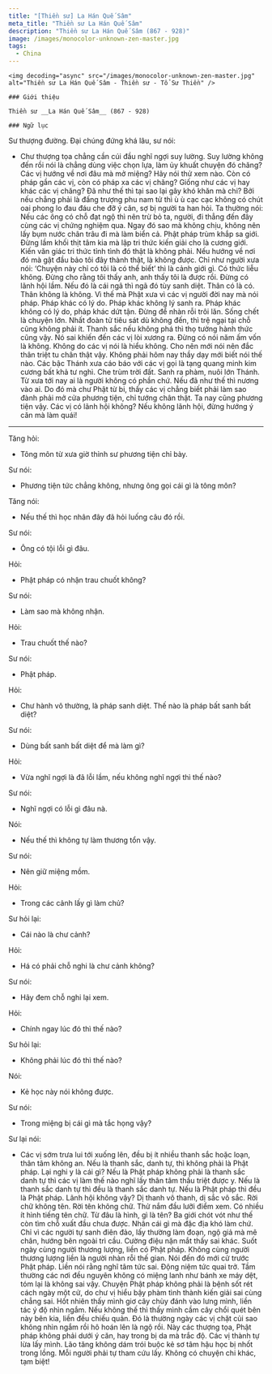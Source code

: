 ```yaml
---
title: "[Thiền sư] La Hán Quế Sâm"
meta_title: "Thiền sư La Hán Quế Sâm"
description: "Thiền sư La Hán Quế Sâm (867 - 928)"
image: /images/monocolor-unknown-zen-master.jpg
tags:
  - China
---
```


<div className="grid xl:grid-cols-8 lg:grid-cols-8 md:grid-cols-2 sm:grid-cols-2 xs:grid-cols-1 gap-8 bg-body dark:bg-darkmode-body">

  <div className="lg:col-span-3 md:col-span-1">

    <img decoding="async" src="/images/monocolor-unknown-zen-master.jpg" alt="Thiền sư La Hán Quế Sâm - Thiền sư - Tổ Sư Thiền" />

    ### Giới thiệu

    Thiền sư __La Hán Quế Sâm__ (867 - 928)

</div>

<div className="lg:col-span-5 md:col-span-1">

    ### Ngữ lục

Sư thượng đường. Đại chúng đứng khá lâu, sư nói:

- Chư thượng tọa chẳng cần cúi đầu nghĩ ngợi suy lường. Suy lường không đến rồi nói là chẳng dùng việc chọn lựa, làm ủy khuất chuyện đó chăng? Các vị hướng về nơi đâu mà mở miệng? Hãy nói thử xem nào. Còn có pháp gần các vị, còn có pháp xa các vị chăng? Giống như các vị hay khác các vị chăng? Đã như thế thì tại sao lại gây khó khăn mà chi? Bởi nếu chẳng phải là đấng trượng phu nam tử thì ù ù cạc cạc không có chút oai phong lo đau đáu che đỡ ý căn, sợ bị người ta han hỏi. Ta thường nói: Nếu các ông có chỗ đạt ngộ thì nên trừ bỏ ta, người, đi thẳng đến đây cùng các vị chứng nghiệm qua. Ngay đó sao mà không chịu, không nên lấy bụm nước chân trâu đi mà làm biển cả. Phật pháp trùm khắp sa giới. Đừng lầm khối thịt tâm kia mà lập tri thức kiến giải cho là cương giới. Kiến văn giác tri thức tỉnh tình đó thật là không phải. Nếu hướng về nơi đó mà gật đầu bảo tôi đây thành thật, là không được. Chỉ như người xưa nói: ‘Chuyện này chỉ có tôi là có thể biết’ thì là cảnh giới gì. Có thức liễu không. Đừng cho rằng tôi thấy anh, anh thấy tôi là được rồi. Đừng có lãnh hội lầm. Nếu đó là cái ngã thì ngã đó tùy sanh diệt. Thân có là có. Thân không là không. Vì thế mà Phật xưa vì các vị người đời nay mà nói pháp. Pháp khác có lý do. Pháp khác không lý sanh ra. Pháp khác không có lý do, pháp khác dứt tận. Đừng để nhàn rỗi trôi lăn. Sống chết là chuyện lớn. Nhất đoàn tử tiêu sát dù không đến, thì trệ ngại tại chỗ cũng không phải ít. Thanh sắc nếu không phá thì thọ tưởng hành thức cũng vậy. Nó sai khiến đến các vị lòi xương ra. Đừng có nói năm ấm vốn là không. Không do các vị nói là hiểu không. Cho nên mới nói nên đắc thân triệt tu chân thật vậy. Không phải hôm nay thầy dạy mới biết nói thế nào. Các bậc Thánh xưa cáo báo với các vị gọi là tạng quang minh kim cương bất khả tư nghì. Che trùm trời đất. Sanh ra phàm, nuôi lớn Thánh. Từ xưa tới nay ai là người không có phần chứ. Nếu đã như thế thì nương vào ai. Do đó mà chư Phật từ bi, thấy các vị chẳng biết phải làm sao đành phải mở cửa phương tiện, chỉ tướng chân thật. Ta nay cũng phương tiện vậy. Các vị có lãnh hội không? Nếu không lãnh hội, đừng hướng ý căn mà làm quái!

---

Tăng hỏi:

- Tông môn từ xưa giờ thỉnh sư phương tiện chỉ bày.

Sư nói:

- Phương tiện tức chẳng không, nhưng ông gọi cái gì là tông môn?

Tăng nói:

- Nếu thế thì học nhân đây đã hỏi luống câu đó rồi.

Sư nói:

- Ông có tội lỗi gì đâu.

Hỏi:

- Phật pháp có nhận trau chuốt không?

Sư nói:

- Làm sao mà không nhận.

Hỏi:

- Trau chuốt thế nào?

Sư nói:

- Phật pháp.

Hỏi:

- Chư hành vô thường, là pháp sanh diệt. Thế nào là pháp bất sanh bất diệt?

Sư nói:

- Dùng bất sanh bất diệt để mà làm gì?

Hỏi:

- Vừa nghĩ ngợi là đã lỗi lầm, nếu không nghĩ ngợi thì thế nào?

Sư nói:

- Nghĩ ngợi có lỗi gì đâu nà.

Nói:

- Nếu thế thì không tự làm thương tổn vậy.

Sư nói:

- Nên giữ miệng mồm.

Hỏi:

- Trong các cảnh lấy gì làm chủ?

Sư hỏi lại:

- Cái nào là chư cảnh?

Hỏi:

- Há có phải chỗ nghi là chư cảnh không?

Sư nói:

- Hãy đem chỗ nghi lại xem.

Hỏi:

- Chính ngay lúc đó thì thế nào?

Sư hỏi lại:

- Không phải lúc đó thì thế nào?

Nói:

- Kẻ học này nói không được.

Sư nói:

- Trong miệng bị cái gì mà tắc họng vậy?

Sư lại nói:

- Các vị sớm trưa lui tới xuống lên, đều bị ít nhiều thanh sắc hoặc loạn, thân tâm không an. Nếu là thanh sắc, danh tự, thì không phải là Phật pháp. Lại nghi y là cái gì? Nếu là Phật pháp không phải là thanh sắc danh tự thì các vị làm thế nào nghĩ lấy thân tâm thấu triệt được y. Nếu là thanh sắc danh tự thì đều là thanh sắc danh tự. Nếu là Phật pháp thì đều là Phật pháp. Lãnh hội không vậy? Dị thanh vô thanh, dị sắc vô sắc. Rời chữ không tên. Rời tên không chữ. Thử nắm đầu lưỡi điểm xem. Có nhiều ít hình tiếng tên chữ. Từ đâu là hình, gì là tên? Ba giới chót vót như thế còn tìm chỗ xuất đầu chưa được. Nhân cái gì mà đặc địa khó làm chứ. Chỉ vì các người tự sanh điên đảo, lấy thường làm đoạn, ngộ giả mà mê chân, hướng bên ngoài trì cầu. Cường điệu nặn mắt thấy sai khác. Suốt ngày cùng người thương lượng, liền có Phật pháp. Không cùng người thương lượng liền là người nhàn rỗi thế gian. Nói đến đó mới cử trước Phật pháp. Liền nói rằng nghĩ tâm tức sai. Động niệm tức quai trở. Tầm thường các nơi đều nguyên không có miệng lanh như bánh xe máy dệt, tóm lại là không sai vậy. Chuyện Phật pháp không phải là bệnh sốt rét cách ngày một cử, do chư vị hiểu bậy phàm tình thành kiến giải sai cùng chẳng sai. Hốt nhiên thấy mình giơ cây chùy đánh vào lưng mình, liền tác ý độ nhìn ngắm. Nếu không thế thì thấy mình cầm cây chổi quét bên này bên kia, liền đều chiếu quản. Đó là thường ngày các vị chặt củi sao không nhìn ngắm rồi hô hoán lên là ngộ rồi. Này các thượng tọa, Phật pháp không phải dưới ý căn, hay trong bị da mà trắc độ. Các vị thành tự lừa lấy mình. Lão tăng không dám trói buộc kẻ sơ tâm hậu học bị nhốt trong lồng.
  Mỗi người phải tự tham cứu lấy. Không có chuyện chi khác, tạm biệt!

</div>

</div>
